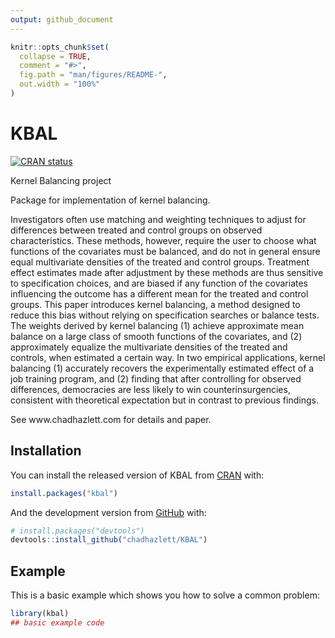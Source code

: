 ```yaml
---
output: github_document
---
```


<!-- README.md is generated from README.Rmd. Please edit that file -->

```r
knitr::opts_chunk$set(
  collapse = TRUE,
  comment = "#>",
  fig.path = "man/figures/README-",
  out.width = "100%"
)
```

# KBAL

<!-- badges: start -->
[![CRAN status](https://www.r-pkg.org/badges/version/KBAL)](https://CRAN.R-project.org/package=KBAL)
<!-- badges: end -->

Kernel Balancing project  

Package for implementation of kernel balancing. 

Investigators often use matching and weighting techniques to adjust for differences between treated and control groups on observed characteristics. These methods, however, require the user to choose what functions of the covariates must be balanced, and do not in general ensure equal multivariate densities of the treated and control groups. Treatment effect estimates made after adjustment by these methods are thus sensitive to specification choices, and are biased if any function of the covariates influencing the outcome has a different mean for the treated and control groups. This paper introduces kernel balancing, a method designed to reduce this bias without relying on specification searches or balance tests. The weights derived by kernel balancing (1) achieve approximate mean balance on a large class of smooth functions of the covariates, and (2) approximately equalize the multivariate densities of the treated and controls, when estimated a certain way. In two empirical applications, kernel balancing (1) accurately recovers the experimentally estimated effect of a job training program, and (2) finding that after controlling for observed differences, democracies are less likely to win counterinsurgencies, consistent with theoretical expectation but in contrast to previous findings.

See www.chadhazlett.com for details and paper. 

## Installation

You can install the released version of KBAL from [CRAN](https://CRAN.R-project.org) with:

``` r
install.packages("kbal")
```

And the development version from [GitHub](https://github.com/) with:

``` r
# install.packages("devtools")
devtools::install_github("chadhazlett/KBAL")
```
## Example

This is a basic example which shows you how to solve a common problem:

```r
library(kbal)
## basic example code
```
